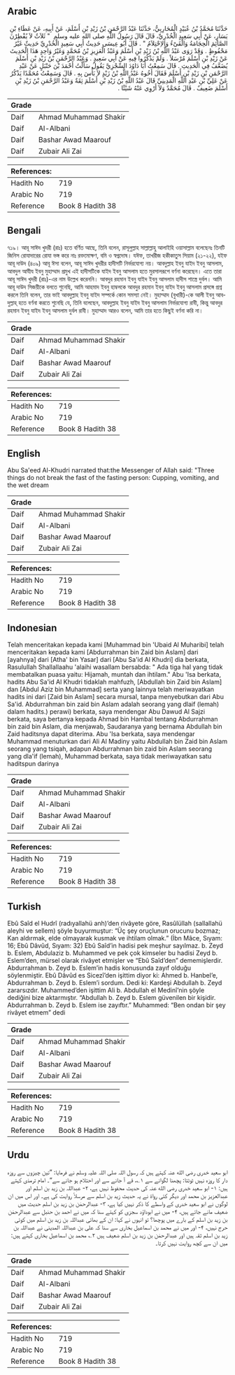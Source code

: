 ## Arabic


<div dir="rtl" lang="ar" style={{fontSize:'larger',backgroundColor:'#f8f9fa',padding:20}}>
حَدَّثَنَا مُحَمَّدُ بْنُ عُبَيْدٍ الْمُحَارِبِيُّ، حَدَّثَنَا عَبْدُ الرَّحْمَنِ بْنُ زَيْدِ بْنِ أَسْلَمَ، عَنْ أَبِيهِ، عَنْ عَطَاءِ بْنِ يَسَارٍ، عَنْ أَبِي سَعِيدٍ الْخُدْرِيِّ، قَالَ قَالَ رَسُولُ اللَّهِ صلى الله عليه وسلم ‏ "‏ ثَلاَثٌ لاَ يُفْطِرْنَ الصَّائِمَ الْحِجَامَةُ وَالْقَىْءُ وَالاِحْتِلاَمُ ‏"‏ ‏.‏ قَالَ أَبُو عِيسَى حَدِيثُ أَبِي سَعِيدٍ الْخُدْرِيِّ حَدِيثٌ غَيْرُ مَحْفُوظٍ ‏.‏ وَقَدْ رَوَى عَبْدُ اللَّهِ بْنُ زَيْدِ بْنِ أَسْلَمَ وَعَبْدُ الْعَزِيزِ بْنُ مُحَمَّدٍ وَغَيْرُ وَاحِدٍ هَذَا الْحَدِيثَ عَنْ زَيْدِ بْنِ أَسْلَمَ مُرْسَلاً ‏.‏ وَلَمْ يَذْكُرُوا فِيهِ عَنْ أَبِي سَعِيدٍ ‏.‏ وَعَبْدُ الرَّحْمَنِ بْنُ زَيْدِ بْنِ أَسْلَمَ يُضَعَّفُ فِي الْحَدِيثِ ‏.‏ قَالَ سَمِعْتُ أَبَا دَاوُدَ السِّجْزِيَّ يَقُولُ سَأَلْتُ أَحْمَدَ بْنَ حَنْبَلٍ عَنْ عَبْدِ الرَّحْمَنِ بْنِ زَيْدِ بْنِ أَسْلَمَ فَقَالَ أَخُوهُ عَبْدُ اللَّهِ بْنُ زَيْدٍ لاَ بَأْسَ بِهِ ‏.‏ قَالَ وَسَمِعْتُ مُحَمَّدًا يَذْكُرُ عَنْ عَلِيِّ بْنِ عَبْدِ اللَّهِ الْمَدِينِيِّ قَالَ عَبْدُ اللَّهِ بْنُ زَيْدِ بْنِ أَسْلَمَ ثِقَةٌ وَعَبْدُ الرَّحْمَنِ بْنُ زَيْدِ بْنِ أَسْلَمَ ضَعِيفٌ ‏.‏ قَالَ مُحَمَّدٌ وَلاَ أَرْوِي عَنْهُ شَيْئًا ‏.‏
</div>
<div style={{backgroundColor:'#f8f9fa',padding:20, marginBottom: 10}}><table> <thead> <tr> <th>Grade</th> <th></th> </tr> </thead> <tbody> <tr><td>Daif</td><td>Ahmad Muhammad Shakir</td></tr><tr><td>Daif</td><td>Al-Albani</td></tr><tr><td>Daif</td><td>Bashar Awad Maarouf</td></tr><tr><td>Daif</td><td>Zubair Ali Zai</td></tr></tbody></table><table> <thead> <tr> <th>References:</th> <th></th> </tr> </thead> <tbody><tr><td>Hadith No</td><td>719</td></tr><tr><td>Arabic No</td><td>719</td></tr><tr><td>Reference</td><td>Book 8 Hadith 38</td></tr></tbody></table></div>

## Bengali


<div dir="ltr" lang="bn" style={{fontSize:'larger',backgroundColor:'#f8f9fa',padding:20}}>
৭১৯। আবূ সাঈদ খুদরী (রাঃ) হতে বর্ণিত আছে, তিনি বলেন, রাসূলুল্লাহ সাল্লাল্লাহু আলাইহি ওয়াসাল্লাম বলেছেনঃ তিনটি জিনিস রোযাদারের রোযা ভঙ্গ করে নাঃ রক্তমোক্ষণ, বমি ও স্বপ্নদোষ। যঈফ, তাখরীজ হকীকাতুস সিয়াম (২১-২২), যইফ আবূ দাউদ (৪০৯) আবূ ঈসা বলেন, আবূ সাঈদ খুদরীর হাদীসটি নির্ভরযোগ্য নয়। আবদুল্লাহ ইবনু যাইদ ইবনু আসলাম, আবদুল আযীয ইবনু মুহাম্মাদ প্রমুখ এই হাদীসটিকে যাইদ ইবনু আসলাম হতে মুরসালরূপে বর্ণনা করেছেন। এতে তারা আবূ সাঈদ খুদরী (রাঃ)-এর নাম উল্লেখ করেননি। আবদুর রহমান ইবনু যাইদ ইবনু আসলাম হাদীস শাস্ত্রে দুর্বল। আমি আবূ দাউদ সিজয়ীকে বলতে শুনেছি, আমি আহমাদ ইবনু হাম্বলকে আবদুর রহমান ইবনু যাইদ ইবনু আসলাম প্রসঙ্গে প্রশ্ন করলে তিনি বলেন, তার ভাই আবদুল্লাহ ইবনু যাইদ সম্পর্কে কোন সমস্যা নেই। মুহাম্মাদ (বুখারী)-কে আলী ইবনু আবদুল্লাহ্ হতে বর্ণনা করতে শুনেছি যে, তিনি বলেছেন, আবদুল্লাহ ইবনু যাইদ ইবনু আসলাম নির্ভরযোগ্য রাবী, কিন্তু আবদুর রহমান ইবনু যাইদ ইবনু আসলাম দুর্বল রাবী। মুহাম্মাদ আরও বলেন, আমি তার হতে কিছুই বর্ণনা করি না।
</div>
<div style={{backgroundColor:'#f8f9fa',padding:20, marginBottom: 10}}><table> <thead> <tr> <th>Grade</th> <th></th> </tr> </thead> <tbody> <tr><td>Daif</td><td>Ahmad Muhammad Shakir</td></tr><tr><td>Daif</td><td>Al-Albani</td></tr><tr><td>Daif</td><td>Bashar Awad Maarouf</td></tr><tr><td>Daif</td><td>Zubair Ali Zai</td></tr></tbody></table><table> <thead> <tr> <th>References:</th> <th></th> </tr> </thead> <tbody><tr><td>Hadith No</td><td>719</td></tr><tr><td>Arabic No</td><td>719</td></tr><tr><td>Reference</td><td>Book 8 Hadith 38</td></tr></tbody></table></div>

## English


<div dir="ltr" lang="en" style={{fontSize:'larger',backgroundColor:'#f8f9fa',padding:20}}>
Abu Sa'eed Al-Khudri narrated that:the Messenger of Allah said: "Three things do not break the fast of the fasting person: Cupping, vomiting, and the wet dream
</div>
<div style={{backgroundColor:'#f8f9fa',padding:20, marginBottom: 10}}><table> <thead> <tr> <th>Grade</th> <th></th> </tr> </thead> <tbody> <tr><td>Daif</td><td>Ahmad Muhammad Shakir</td></tr><tr><td>Daif</td><td>Al-Albani</td></tr><tr><td>Daif</td><td>Bashar Awad Maarouf</td></tr><tr><td>Daif</td><td>Zubair Ali Zai</td></tr></tbody></table><table> <thead> <tr> <th>References:</th> <th></th> </tr> </thead> <tbody><tr><td>Hadith No</td><td>719</td></tr><tr><td>Arabic No</td><td>719</td></tr><tr><td>Reference</td><td>Book 8 Hadith 38</td></tr></tbody></table></div>

## Indonesian


<div dir="ltr" lang="id" style={{fontSize:'larger',backgroundColor:'#f8f9fa',padding:20}}>
Telah menceritakan kepada kami [Muhammad bin 'Ubaid Al Muharibi] telah menceritakan kepada kami [Abdurrahman bin Zaid bin Aslam] dari [ayahnya] dari [Atha' bin Yasar] dari [Abu Sa'id Al Khudri] dia berkata, Rasulullah Shallallaahu 'alaihi wasallam bersabda: " Ada tiga hal yang tidak membatalkan puasa yaitu: Hijamah, muntah dan ihtilam." Abu 'Isa berkata, hadits Abu Sa'id Al Khudri tidaklah mahfuzh, [Abdullah bin Zaid bin Aslam] dan [Abdul Aziz bin Muhammad] serta yang lainnya telah meriwayatkan hadits ini dari [Zaid bin Aslam] secara mursal, tanpa menyebutkan dari Abu Sa'id. Abdurrahman bin zaid bin Aslam adalah seorang yang dlaif (lemah) dalam hadits.) perawi) berkata, saya mendengar Abu Dawud Al Sajzi berkata, saya bertanya kepada Ahmad bin Hambal tentang Abdurrahman bin zaid bin Aslam, dia menjawab, Saudaranya yang bernama Abdullah bin Zaid haditsnya dapat diterima. Abu 'Isa berkata, saya mendengar Muhammad menuturkan dari Ali Al Madiny yaitu Abdullah bin Zaid bin Aslam seorang yang tsiqah, adapun Abdurrahman bin zaid bin Aslam seorang yang dla'if (lemah), Muhammad berkata, saya tidak meriwayatkan satu haditspun darinya
</div>
<div style={{backgroundColor:'#f8f9fa',padding:20, marginBottom: 10}}><table> <thead> <tr> <th>Grade</th> <th></th> </tr> </thead> <tbody> <tr><td>Daif</td><td>Ahmad Muhammad Shakir</td></tr><tr><td>Daif</td><td>Al-Albani</td></tr><tr><td>Daif</td><td>Bashar Awad Maarouf</td></tr><tr><td>Daif</td><td>Zubair Ali Zai</td></tr></tbody></table><table> <thead> <tr> <th>References:</th> <th></th> </tr> </thead> <tbody><tr><td>Hadith No</td><td>719</td></tr><tr><td>Arabic No</td><td>719</td></tr><tr><td>Reference</td><td>Book 8 Hadith 38</td></tr></tbody></table></div>

## Turkish


<div dir="ltr" lang="tr" style={{fontSize:'larger',backgroundColor:'#f8f9fa',padding:20}}>
Ebû Saîd el Hudrî (radıyallahü anh)’den rivâyete göre, Rasûlüllah (sallallahü aleyhi ve sellem) şöyle buyurmuştur: “Üç şey oruçlunun orucunu bozmaz; Kan aldırmak, elde olmayarak kusmak ve ihtilam olmak.” (İbn Mâce, Sıyam: 16; Ebû Dâvûd, Sıyam: 32) Ebû Saîd’in hadisi pek meşhur sayılmaz. b. Zeyd b. Eslem, Abdulaziz b. Muhammed ve pek çok kimseler bu hadisi Zeyd b. Eslem’den, mürsel olarak rivâyet etmişler ve “Ebû Saîd’den” dememişlerdir. Abdurrahman b. Zeyd b. Eslem’in hadis konusunda zayıf olduğu söylenmiştir. Ebû Dâvûd es Sicezî’den işittim diyor ki: Ahmed b. Hanbel’e, Abdurrahman b. Zeyd b. Eslem’i sordum. Dedi ki: Kardeşi Abdullah b. Zeyd zararsızdır. Muhammed’den işittim Ali b. Abdullah el Medinî’nin şöyle dediğini bize aktarmıştır. “Abdullah b. Zeyd b. Eslem güvenilen bir kişidir. Abdurrahman b. Zeyd b. Eslem ise zayıftır.” Muhammed: “Ben ondan bir şey rivâyet etmem” dedi
</div>
<div style={{backgroundColor:'#f8f9fa',padding:20, marginBottom: 10}}><table> <thead> <tr> <th>Grade</th> <th></th> </tr> </thead> <tbody> <tr><td>Daif</td><td>Ahmad Muhammad Shakir</td></tr><tr><td>Daif</td><td>Al-Albani</td></tr><tr><td>Daif</td><td>Bashar Awad Maarouf</td></tr><tr><td>Daif</td><td>Zubair Ali Zai</td></tr></tbody></table><table> <thead> <tr> <th>References:</th> <th></th> </tr> </thead> <tbody><tr><td>Hadith No</td><td>719</td></tr><tr><td>Arabic No</td><td>719</td></tr><tr><td>Reference</td><td>Book 8 Hadith 38</td></tr></tbody></table></div>

## Urdu


<div dir="rtl" lang="ur" style={{fontSize:'larger',backgroundColor:'#f8f9fa',padding:20}}>
ابو سعید خدری رضی الله عنہ کہتے ہیں کہ رسول اللہ صلی اللہ علیہ وسلم نے فرمایا: ”تین چیزوں سے روزہ دار کا روزہ نہیں ٹوٹتا: پچھنا لگوانے سے ۱؎، قے آ جانے سے اور احتلام ہو جانے سے“۔ امام ترمذی کہتے ہیں: ۱- ابو سعید خدری رضی الله عنہ کی حدیث محفوظ نہیں ہے، ۲- عبداللہ بن زید بن اسلم اور عبدالعزیز بن محمد اور دیگر کئی رواۃ نے یہ حدیث زید بن اسلم سے مرسلاً روایت کی ہے۔ اور اس میں ان لوگوں نے ابو سعید خدری کے واسطے کا ذکر نہیں کیا ہے، ۳- عبدالرحمٰن بن زید بن اسلم حدیث میں ضعیف مانے جاتے ہیں، ۴- میں نے ابوداؤد سجزی کو کہتے سنا کہ میں نے احمد بن حنبل سے عبدالرحمٰن بن زید بن اسلم کے بارے میں پوچھا؟ تو انہوں نے کہا: ان کے بھائی عبداللہ بن زید بن اسلم میں کوئی حرج نہیں، ۴- اور میں نے محمد بن اسماعیل بخاری سے سنا کہ علی بن عبداللہ المدینی نے عبداللہ بن زید بن اسلم ثقہ ہیں اور عبدالرحمٰن بن زید بن اسلم ضعیف ہیں ۲؎ محمد بن اسماعیل بخاری کہتے ہیں: میں ان سے کچھ روایت نہیں کرتا۔
</div>
<div style={{backgroundColor:'#f8f9fa',padding:20, marginBottom: 10}}><table> <thead> <tr> <th>Grade</th> <th></th> </tr> </thead> <tbody> <tr><td>Daif</td><td>Ahmad Muhammad Shakir</td></tr><tr><td>Daif</td><td>Al-Albani</td></tr><tr><td>Daif</td><td>Bashar Awad Maarouf</td></tr><tr><td>Daif</td><td>Zubair Ali Zai</td></tr></tbody></table><table> <thead> <tr> <th>References:</th> <th></th> </tr> </thead> <tbody><tr><td>Hadith No</td><td>719</td></tr><tr><td>Arabic No</td><td>719</td></tr><tr><td>Reference</td><td>Book 8 Hadith 38</td></tr></tbody></table></div>